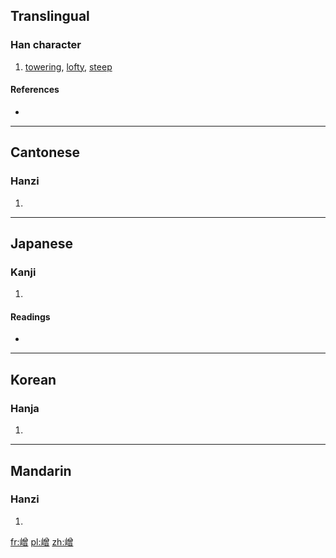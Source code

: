 ==Translingual==

===Han character===
{{Han char|rn=46|rad=山|as=12|sn=15|four=2876<sub>6</sub>|canj=山金田日 (UCWA)}}

# [[towering]], [[lofty]], [[steep]]

====References====
* {{Han ref|kx=0319.270|dkj=08458|hdz=10799.110|uh=5D92|ud=23954|bh=E565|bd=58725}}

----

==Cantonese==

===Hanzi===
{{yue-hanzi|jyut=|y=chang4}}

# {{defn|Cantonese|sort=山12}}

----

==Japanese==

===Kanji===
{{ja-kanji|grade=|rs=山12}}

# {{defn|Japanese|sort=山12}}

====Readings====
* {{ja-readings|on=[[しょう]] (shō), [[ぞう]] (zō), [[そう]] (sō), [[じょう]] (jō)|kun=}}

----

==Korean==

===Hanja===
{{ko-hanja|hangeul=증|rv=jeung|mr=chŭng}}

# {{defn|Korean|sort=山12}}

----

==Mandarin==

===Hanzi===
{{cmn-hanzi|pin=[[céng]] ([[ceng2]])|wg=ts'eng<sup>2</sup>}}

# {{defn|Mandarin|sort=山12}}

[[fr:嶒]]
[[pl:嶒]]
[[zh:嶒]]